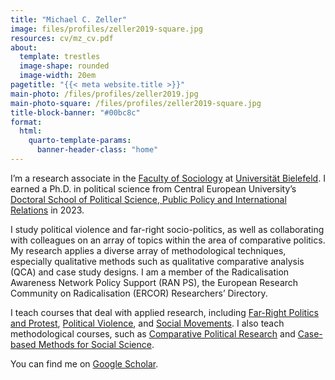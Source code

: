 ```yaml
---
title: "Michael C. Zeller"
image: files/profiles/zeller2019-square.jpg
resources: cv/mz_cv.pdf
about:
  template: trestles
  image-shape: rounded
  image-width: 20em
pagetitle: "{{< meta website.title >}}"
main-photo: /files/profiles/zeller2019.jpg
main-photo-square: /files/profiles/zeller2019-square.jpg
title-block-banner: "#00bc8c"
format:
  html:
    quarto-template-params:
      banner-header-class: "home"
---
```


<!-- ::: {.grid} -->

<!-- ::: {.g-col-12 .g-col-sm-4} -->

<!-- ```{=html} -->
<!-- <div class="grid" style="--bs-columns: 5; row-gap: 0;"> -->
<!--   <div class="g-col-1 g-col-sm-0"></div> -->
<!--   <div class="g-col-3 g-col-sm-5"> -->
<!--     <picture> -->
<!--       <source media="(max-width: 576px)" srcset="{{< meta main-photo-square >}}"> -->
<!--       <source media="(min-width: 576px)" srcset="{{< meta main-photo >}}"> -->
<!--       <img class="img-fluid" src="{{< meta main-photo >}}" alt="{{< meta author-meta >}}"> -->
<!--     </picture> -->
<!--   </div> -->
<!--   <div class="g-col-1 g-col-sm-0"></div> -->
<!-- </div> -->
<!-- ``` -->

<!-- ::: -->

<!-- ::: {.g-col-12 .g-col-sm-8} -->


I'm a research associate in the [Faculty of Sociology](https://www.uni-bielefeld.de/fakultaeten/soziologie/) at [Universität Bielefeld](https://www.uni-bielefeld.de/). I earned a Ph.D. in political science from Central European University's [Doctoral School of Political Science, Public Policy and International Relations](https://dsps.ceu.edu/) in 2023.

<!-- I'm an assistant professor in [comparative politics](https://www.gsi.uni-muenchen.de/lehreinheiten/ls_vp/team/mitarbeiter/index.html) at the [Geschwister-Scholl-Institut für Politikwissenschaft (GSI)](https://www.gsi.uni-muenchen.de/index.html) at [Ludwig-Maximilians-Universität München](https://www.lmu.de/de/index.html). I earned a Ph.D. in political science from Central European University's [Doctoral School of Political Science, Public Policy and International Relations](https://dsps.ceu.edu/) in 2023. -->

I study political violence and far-right socio-politics, as well as collaborating with colleagues on an array of topics within the area of comparative politics. My research applies a diverse array of methodological techniques, especially qualitative methods such as qualitative comparative analysis (QCA) and case study designs. I am a member of the Radicalisation Awareness Network Policy Support (RAN PS), the European Research Community on Radicalisation (ERCOR) Researchers’ Directory.

I teach courses that deal with applied research, including [Far-Right Politics and Protest](https://ekvv.uni-bielefeld.de/kvv_publ/publ/vd;jsessionid=692F645CDB256F28E1E91A6A50752C91?id=373433074), [Political Violence](https://ekvv.uni-bielefeld.de/kvv_publ/publ/vd;jsessionid=6A93F6B0185A4047EC18384B618CDC49?id=316181900), and [Social Movements](). I also teach methodological courses, such as [Comparative Political Research](https://ekvv.uni-bielefeld.de/kvv_publ/publ/vd;jsessionid=6A93F6B0185A4047EC18384B618CDC49?id=316181864) and [Case-based Methods for Social Science](https://ekvv.uni-bielefeld.de/kvv_publ/publ/vd?id=373433935).

You can find me on [Google Scholar](https://scholar.google.com/citations?user=rmMObtUAAAAJ&hl=en&oi=ao).

<!-- I teach courses on [program evaluation and causal inference](https://evalf22.classes.andrewheiss.com/), [statistics and data science](https://statsf18.classes.andrewheiss.com/), [data visualization](https://datavizs22.classes.andrewheiss.com/), [economics](https://econs22.classes.andrewheiss.com/), and [science communication](https://storiesf17.classes.andrewheiss.com/). I'm also a [certified RStudio instructor](https://education.rstudio.com/trainers/people/heiss+andrew/) and a [Posit Academy mentor](https://posit.co/products/enterprise/academy/) and absolutely love teaching how to use [R](https://www.r-project.org/) and [the tidyverse](https://www.tidyverse.org/). -->

<!-- ::: -->

<!-- ::: -->
